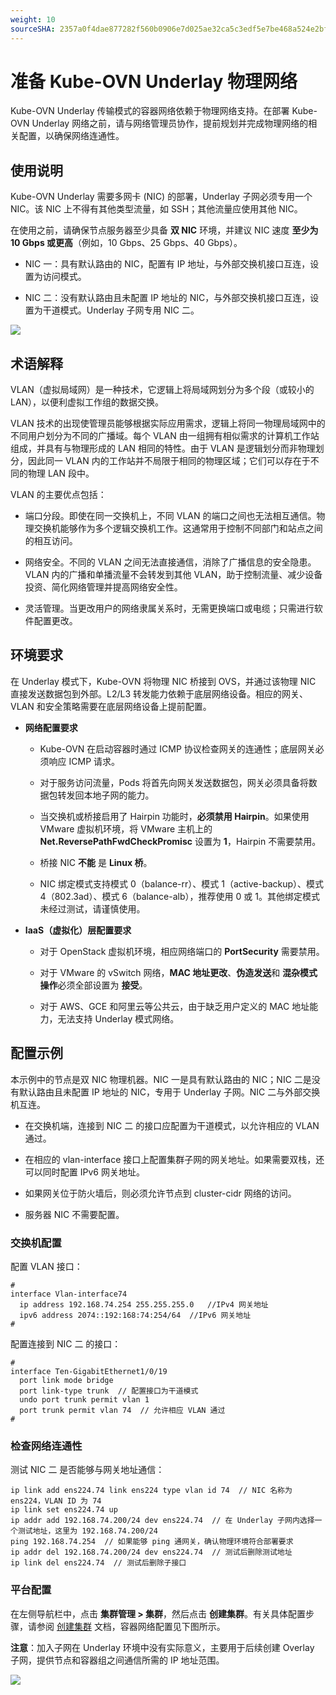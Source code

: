 ```yaml
---
weight: 10
sourceSHA: 2357a0f4dae877282f560b0906e7d025ae32ca5c3edf5e7be468a524e2bf8dbf
---
```


# 准备 Kube-OVN Underlay 物理网络

Kube-OVN Underlay 传输模式的容器网络依赖于物理网络支持。在部署 Kube-OVN Underlay 网络之前，请与网络管理员协作，提前规划并完成物理网络的相关配置，以确保网络连通性。

## 使用说明

Kube-OVN Underlay 需要多网卡 (NIC) 的部署，Underlay 子网必须专用一个 NIC。该 NIC 上不得有其他类型流量，如 SSH；其他流量应使用其他 NIC。

在使用之前，请确保节点服务器至少具备 **双 NIC** 环境，并建议 NIC 速度 **至少为 10 Gbps 或更高**（例如，10 Gbps、25 Gbps、40 Gbps）。

- NIC 一：具有默认路由的 NIC，配置有 IP 地址，与外部交换机接口互连，设置为访问模式。

- NIC 二：没有默认路由且未配置 IP 地址的 NIC，与外部交换机接口互连，设置为干道模式。Underlay 子网专用 NIC 二。

![](../assets/ovnunderlay.png)

## 术语解释

VLAN（虚拟局域网）是一种技术，它逻辑上将局域网划分为多个段（或较小的 LAN），以便利虚拟工作组的数据交换。

VLAN 技术的出现使管理员能够根据实际应用需求，逻辑上将同一物理局域网中的不同用户划分为不同的广播域。每个 VLAN 由一组拥有相似需求的计算机工作站组成，并具有与物理形成的 LAN 相同的特性。由于 VLAN 是逻辑划分而非物理划分，因此同一 VLAN 内的工作站并不局限于相同的物理区域；它们可以存在于不同的物理 LAN 段中。

VLAN 的主要优点包括：

- 端口分段。即使在同一交换机上，不同 VLAN 的端口之间也无法相互通信。物理交换机能够作为多个逻辑交换机工作。这通常用于控制不同部门和站点之间的相互访问。

- 网络安全。不同的 VLAN 之间无法直接通信，消除了广播信息的安全隐患。VLAN 内的广播和单播流量不会转发到其他 VLAN，助于控制流量、减少设备投资、简化网络管理并提高网络安全性。

- 灵活管理。当更改用户的网络隶属关系时，无需更换端口或电缆；只需进行软件配置更改。

## 环境要求

在 Underlay 模式下，Kube-OVN 将物理 NIC 桥接到 OVS，并通过该物理 NIC 直接发送数据包到外部。L2/L3 转发能力依赖于底层网络设备。相应的网关、VLAN 和安全策略需要在底层网络设备上提前配置。

- **网络配置要求**

  - Kube-OVN 在启动容器时通过 ICMP 协议检查网关的连通性；底层网关必须响应 ICMP 请求。

  - 对于服务访问流量，Pods 将首先向网关发送数据包，网关必须具备将数据包转发回本地子网的能力。

  - 当交换机或桥接启用了 Hairpin 功能时，**必须禁用 Hairpin**。如果使用 VMware 虚拟机环境，将 VMware 主机上的 **Net.ReversePathFwdCheckPromisc** 设置为 **1**，Hairpin 不需要禁用。

  - 桥接 NIC **不能** 是 **Linux 桥**。

  - NIC 绑定模式支持模式 0（balance-rr）、模式 1（active-backup）、模式 4（802.3ad）、模式 6（balance-alb），推荐使用 0 或 1。其他绑定模式未经过测试，请谨慎使用。

- **IaaS（虚拟化）层配置要求**

  - 对于 OpenStack 虚拟机环境，相应网络端口的 **PortSecurity** 需要禁用。

  - 对于 VMware 的 vSwitch 网络，**MAC 地址更改**、**伪造发送**和 **混杂模式操作**必须全部设置为 **接受**。

  - 对于 AWS、GCE 和阿里云等公共云，由于缺乏用户定义的 MAC 地址能力，无法支持 Underlay 模式网络。

## 配置示例

本示例中的节点是双 NIC 物理机器。NIC 一是具有默认路由的 NIC；NIC 二是没有默认路由且未配置 IP 地址的 NIC，专用于 Underlay 子网。NIC 二与外部交换机互连。

- 在交换机端，连接到 NIC 二 的接口应配置为干道模式，以允许相应的 VLAN 通过。

- 在相应的 vlan-interface 接口上配置集群子网的网关地址。如果需要双栈，还可以同时配置 IPv6 网关地址。

- 如果网关位于防火墙后，则必须允许节点到 cluster-cidr 网络的访问。

- 服务器 NIC 不需要配置。

### 交换机配置

配置 VLAN 接口：

```
#
interface Vlan-interface74
  ip address 192.168.74.254 255.255.255.0   //IPv4 网关地址
  ipv6 address 2074::192:168:74:254/64  //IPv6 网关地址
#
```

配置连接到 NIC 二 的接口：

```
#
interface Ten-GigabitEthernet1/0/19
  port link mode bridge
  port link-type trunk  // 配置接口为干道模式
  undo port trunk permit vlan 1
  port trunk permit vlan 74  // 允许相应 VLAN 通过
#
```

### 检查网络连通性

测试 NIC 二 是否能够与网关地址通信：

```
ip link add ens224.74 link ens224 type vlan id 74  // NIC 名称为 ens224，VLAN ID 为 74
ip link set ens224.74 up
ip addr add 192.168.74.200/24 dev ens224.74  // 在 Underlay 子网内选择一个测试地址，这里为 192.168.74.200/24
ping 192.168.74.254  // 如果能够 ping 通网关，确认物理环境符合部署要求
ip addr del 192.168.74.200/24 dev ens224.74  // 测试后删除测试地址
ip link del ens224.74  // 测试后删除子接口
```

### 平台配置

在左侧导航栏中，点击 **集群管理 > 集群**，然后点击 **创建集群**。有关具体配置步骤，请参阅 [创建集群]() 文档，容器网络配置见下图所示。

**注意**：加入子网在 Underlay 环境中没有实际意义，主要用于后续创建 Overlay 子网，提供节点和容器组之间通信所需的 IP 地址范围。

![](../assets/ovnunderlayexample.png)

